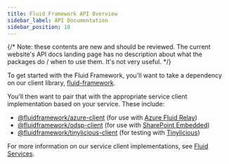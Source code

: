 ```yaml
---
title: Fluid Framework API Overview
sidebar_label: API Documentation
sidebar_position: 10
---
```


{/* Note: these contents are new and should be reviewed. The current website's API docs landing page has no description about what the packages do / when to use them. It's not very useful. */}

To get started with the Fluid Framework, you'll want to take a dependency on our client library, [fluid-framework](./fluid-framework/index.md).

You'll then want to pair that with the appropriate service client implementation based on your service.
These include:

-   [@fluidframework/azure-client](./azure-client/index.md) (for use with [Azure Fluid Relay](../deployment/azure-fluid-relay.mdx))
-   [@fluidframework/odsp-client](./odsp-client/index.md) (for use with [SharePoint Embedded](../deployment/sharepoint-embedded.mdx))
-   [@fluidframework/tinylicious-client](./tinylicious-client/index.md) (for testing with [Tinylicious](../testing/tinylicious.mdx))

For more information on our service client implementations, see [Fluid Services](../deployment/service-options.mdx).
